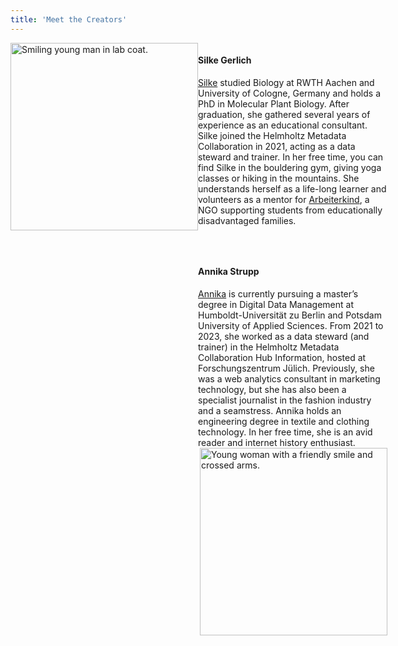 ```yaml
---
title: 'Meet the Creators'
---
```


<span style="display: flex;">
<img src="fig/portraitSilke.png" height="300px" alt="Smiling young man in lab coat." class="figure mx-auto d-block">
<span>
<h4 style="display:flex">Silke Gerlich</h4>
[Silke](https://orcid.org/0000-0003-3043-5657) studied Biology at RWTH Aachen and University of Cologne, Germany and holds a PhD in Molecular Plant Biology. After graduation, she gathered several years of experience as an educational consultant. Silke joined the Helmholtz Metadata Collaboration in 2021, acting as a data steward and trainer.
In her free time, you can find Silke in the bouldering gym, giving yoga classes or hiking in the mountains. She understands herself as a life-long learner and volunteers as a mentor for [Arbeiterkind](https://arbeiterkind.de/), a NGO supporting students from educationally disadvantaged families.</span>
</span>

<br>

<span style="display:flex;">
<span>
<h4 style="display:flex;">Annika Strupp</h4>
[Annika](https://orcid.org/0000-0002-0070-4337) is currently pursuing a master's degree in Digital Data Management at Humboldt-Universität zu Berlin and Potsdam University of Applied Sciences. From 2021 to 2023, she worked as a data steward (and trainer) in the Helmholtz Metadata Collaboration Hub Information, hosted at Forschungszentrum Jülich. Previously, she was a web analytics consultant in marketing technology, but she has also been a specialist journalist in the fashion industry and a seamstress. Annika holds an engineering degree in textile and clothing technology. In her free time, she is an avid reader and internet history enthusiast. </span>
<img src="fig/portraitAnnika.png" align="right" height="300px" alt="Young woman with a friendly smile and crossed arms." class="figure mx-auto d-block"></span>

